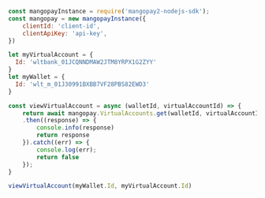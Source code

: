 ```javascript NodeJS
const mangopayInstance = require('mangopay2-nodejs-sdk');
const mangopay = new mangopayInstance({
    clientId: 'client-id',
    clientApiKey: 'api-key',
})

let myVirtualAccount = {
  Id: 'wltbank_01JCQNNDMAW2JTM8YRPX1G2ZYY'
}
let myWallet = {
  Id: 'wlt_m_01J30991BXBB7VF28PBS82EWD3'
}

const viewVirtualAccount = async (walletId, virtualAccountId) => {
    return await mangopay.VirtualAccounts.get(walletId, virtualAccountId)
    .then((response) => {
        console.info(response)
        return response
    }).catch((err) => {
        console.log(err);
        return false
    }); 
}

viewVirtualAccount(myWallet.Id, myVirtualAccount.Id)
```